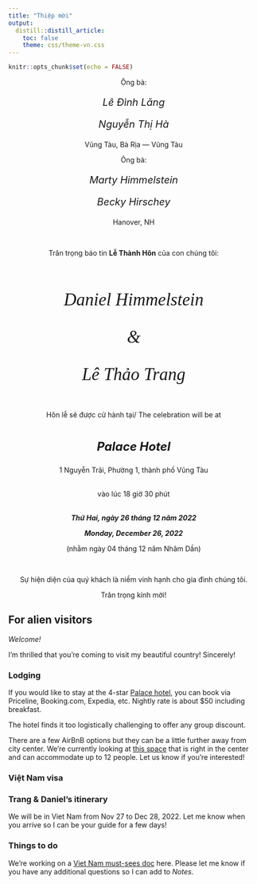 ```yaml
---
title: "Thiệp mời"
output: 
  distill::distill_article:
    toc: false
    theme: css/theme-vn.css
---
```


```r
knitr::opts_chunk$set(echo = FALSE)
```

<center>
<div class="wrapper">
<div>
Ông bà:

<p style="font-size:20px; font-style:italic">
*Lê Đình Lăng*
</p>
<p style="font-size:20px; font-style:italic">
*Nguyễn Thị Hà*
</p>
Vũng Tàu, Bà Rịa — Vũng Tàu 
</div>
<div>
Ông bà:

<p style="font-size:20px; font-style:italic">
*Marty Himmelstein*
</p>
<p style="font-size:20px; font-style:italic">
*Becky Hirschey*
</p>
Hanover, NH
</div>
</div>


<br>

Trân trọng báo tin **Lễ Thành Hôn** của con chúng tôi:


<div class="adjust-line-height">
<br>
<p style="font-family: 'Mea Culpa'; font-size:35px; font-style:italic">
*Daniel Himmelstein*
</p>

<p style="font-family: 'Mea Culpa'; font-size:35px; font-style:italic">
&
</p>
<p style="font-family: 'Mea Culpa'; font-size:35px; font-style:italic">
*Lê Thảo Trang*
</p>
</div>

<br>
Hôn lễ sẽ được cử hành tại/
The celebration will be at 
<div class="adjust-line-height-small">
<br>
<p style="font-size:24px; font-style:italic">
**Palace Hotel**
</p>
1 Nguyễn Trãi, Phường 1, thành phố Vũng Tàu
<br>
</div>
<br>
vào lúc 18 giờ 30 phút
<div class="adjust-line-height-small">
<br>
**_Thứ Hai, ngày 26 tháng 12 năm 2022_**

**_Monday, December 26, 2022_**

(nhằm ngày 04 tháng 12 năm Nhâm Dần)
</div>
<br>

Sự hiện diện của quý khách là niềm vinh hạnh cho gia đình chúng tôi.

Trân trọng kính mời!

</center>

## For alien visitors

*Welcome!*

I'm thrilled that you're coming to visit my beautiful country!
Sincerely!

### Lodging

If you would like to stay at the 4-star [Palace hotel](https://goo.gl/maps/mbVEmU1ok68hXiRw7),
you can book via Priceline, Booking.com, Expedia, etc.
Nightly rate is about $50 including breakfast.

<aside>
The hotel finds it too logistically challenging to offer any group discount.
</aside>

There are a few AirBnB options but they can be a little further away from city center.
We're currently looking at [this space](https://www.airbnb.com/rooms/48702865)
that is right in the center and can accommodate up to 12 people.
Let us know if you're interested!

### Việt Nam visa 

### Trang & Daniel's itinerary 

We will be in Viet Nam from Nov 27 to Dec 28, 2022.
Let me know when you arrive so I can be your guide for a few days!

### Things to do

We're working on a [Viet Nam must-sees doc](https://docs.google.com/document/d/10TBIXHtapfQSFwOBlhvAMOuZdbCAjRRfFHmfg3lmbMc/edit?usp=sharing) here.
Please let me know if you have any additional questions so I can add to _Notes_.
